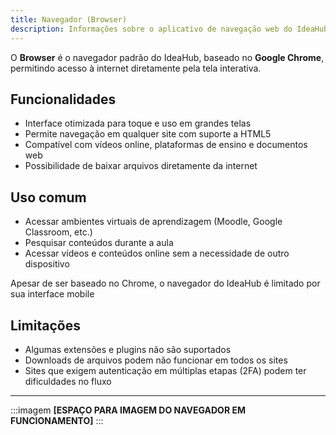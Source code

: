```yaml
---
title: Navegador (Browser)
description: Informações sobre o aplicativo de navegação web do IdeaHub
---
```


O **Browser** é o navegador padrão do IdeaHub, baseado no **Google Chrome**, permitindo acesso à internet diretamente pela tela interativa.

## Funcionalidades

- Interface otimizada para toque e uso em grandes telas
- Permite navegação em qualquer site com suporte a HTML5
- Compatível com vídeos online, plataformas de ensino e documentos web
- Possibilidade de baixar arquivos diretamente da internet

## Uso comum

- Acessar ambientes virtuais de aprendizagem (Moodle, Google Classroom, etc.)
- Pesquisar conteúdos durante a aula
- Acessar vídeos e conteúdos online sem a necessidade de outro dispositivo

<Note>
Apesar de ser baseado no Chrome, o navegador do IdeaHub é limitado por sua interface mobile
</Note>

## Limitações

- Algumas extensões e plugins não são suportados
- Downloads de arquivos podem não funcionar em todos os sites
- Sites que exigem autenticação em múltiplas etapas (2FA) podem ter dificuldades no fluxo

---

:::imagem
**[ESPAÇO PARA IMAGEM DO NAVEGADOR EM FUNCIONAMENTO]**
:::